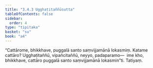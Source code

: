 ```yaml
---
title: "3.4.3 Ugghaṭitaññūsutta"
tableOfContents: false
sidebar:
  order: 4
type: "tipitaka"
basket: "su"
book: "a4"
---
```



<DynamicBreadcrumb />

<Division number="133" book="a4" bookNo="15" page="452">

<Paragraph number="846" book="a4">
“Cattārome, bhikkhave, puggalā santo saṃvijjamānā lokasmiṃ. Katame cattāro? Ugghaṭitaññū, vipañcitaññū, neyyo, padaparamo—  ime kho, bhikkhave, cattāro puggalā santo saṃvijjamānā lokasmin”ti.

</Paragraph>
</Division>

<Paragraph number="847" type="center" book="a4">
Tatiyaṃ.
</Paragraph>